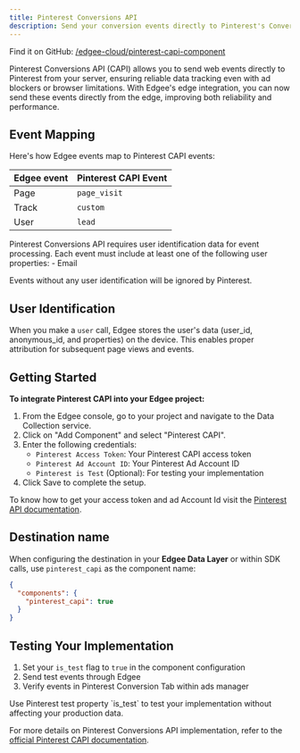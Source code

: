 ```yaml
---
title: Pinterest Conversions API
description: Send your conversion events directly to Pinterest's Conversions API (CAPI), **now at the edge**.
---
```



<EdgeeSdk />

Find it on GitHub: [<Icon icon="github" iconType="solid" /> /edgee-cloud/pinterest-capi-component](https://github.com/edgee-cloud/pinterest-capi-component)

Pinterest Conversions API (CAPI) allows you to send web events directly to Pinterest from your server, ensuring reliable data tracking even with ad blockers or browser limitations. With Edgee's edge integration, you can now send these events directly from the edge, improving both reliability and performance.


## Event Mapping

Here's how Edgee events map to Pinterest CAPI events:

| Edgee event | Pinterest CAPI Event |
|-------------|----------------|
| Page        | `page_visit`       |
| Track       | `custom` |
| User        | `lead` |


<Warning>
  Pinterest Conversions API requires user identification data for event processing. Each event must include at least one of the following user properties:
  - Email

  Events without any user identification will be ignored by Pinterest.
</Warning>

## User Identification

When you make a `user` call, Edgee stores the user's data (user_id, anonymous_id, and properties) on the device. This enables proper attribution for subsequent page views and events.


## Getting Started

**To integrate Pinterest CAPI into your Edgee project:**

1. From the Edgee console, go to your project and navigate to the Data Collection service.
2. Click on "Add Component" and select "Pinterest CAPI".
3. Enter the following credentials:
   - `Pinterest Access Token`: Your Pinterest CAPI access token
   - `Pinterest Ad Account ID`: Your Pinterest Ad Account ID
   - `Pinterest is Test` (Optional): For testing your implementation
4. Click Save to complete the setup.

To know how to get your access token and ad Account Id visit the [Pinterest API documentation](https://help.pinterest.com/en/business/article/the-pinterest-api-for-conversions).

## Destination name

When configuring the destination in your **Edgee Data Layer** or within SDK calls, use `pinterest_capi` as the component name:

```json
{
  "components": {
    "pinterest_capi": true
  }
}
```

## Testing Your Implementation

1. Set your `is_test` flag to `true` in the component configuration
2. Send test events through Edgee
3. Verify events in Pinterest Conversion Tab within ads manager

<Note>
  Use Pinterest test property `is_test` to test your implementation without affecting your production data.
</Note>

For more details on Pinterest Conversions API implementation, refer to the 
[official Pinterest CAPI documentation](https://help.pinterest.com/en/business/article/the-pinterest-api-for-conversions).

